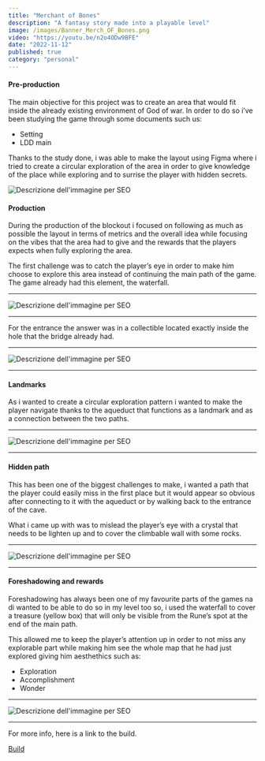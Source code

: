 ```yaml
---
title: "Merchant of Bones"
description: "A fantasy story made into a playable level"
image: /images/Banner_Merch_OF_Bones.png
video: "https://youtu.be/n2o4ODw9BFE"
date: "2022-11-12"
published: true
category: "personal"
---
```


#### Pre-production

The main objective for this project was to create an area that would fit inside the already
existing environment of God of war.
In order to do so i’ve been studying the game through some documents such us:

- Setting
- LDD main

Thanks to the study done, i was able to make the layout using Figma where i tried to create
a circular exploration of the area in order to give knowledge of the place while exploring
and to surrise the player with hidden secrets.

![Descrizione dell'immagine per SEO](/images/Layout-completo.png "Layout")

#### Production

During the production of the blockout i focused on following as much as possible the layout in
terms of metrics and the overall idea while focusing on the vibes that the area had to give and
the rewards that the players expects when fully exploring the area.

The first challenge was to catch the player’s eye in order to make him choose to explore this
area instead of continuing the main path of the game.
The game already had this element, the waterfall.

---

![Descrizione dell'immagine per SEO](/images/GIF1.gif)

---

For the entrance the answer was in a collectible located exactly inside the hole that the bridge
already had.

---

![Descrizione dell'immagine per SEO](/images/Immagine_entrata.png "Entrance")

---

#### Landmarks

As i wanted to create a circular exploration pattern i wanted to make the player navigate thanks
to the aqueduct that functions as a landmark and as a connection between the two paths.

---

![Descrizione dell'immagine per SEO](/images/GIF2.gif "Acqueduct's entrance")

---

#### Hidden path

This has been one of the biggest challenges to make, i wanted a path that the player could
easily miss in the first place but it would appear so obvious after connecting to it with
the aqueduct or by walking back to the entrance of the cave.

What i came up with was to mislead the player’s eye with a crystal that needs to be lighten up
and to cover the climbable wall with some rocks.

---

![Descrizione dell'immagine per SEO](/images/GIF3.gif)

---

#### Foreshadowing and rewards

Foreshadowing has always been one of my favourite parts of the games na di wanted to be
able to do so in my level too so, i used the waterfall to cover a treasure (yellow box)
that will only be visible from the Rune’s spot at the end of the main path.

This allowed me to keep the player’s attention up in order to not miss any explorable
part while making him see the whole map that he had just explored giving him aesthethics
such as:

- Exploration
- Accomplishment
- Wonder

---

![Descrizione dell'immagine per SEO](/images/GIF4.gif "Foreshadowing")

---

For more info, here is a link to the build.

[Build](https://drive.google.com/file/d/1Tcpdw3-0fJKHPWC-G8blhK1WwcyO20FC/view?usp=drive_link)
